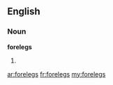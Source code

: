 ==English==

===Noun===
'''forelegs'''

# {{plural of|[[foreleg]]}}

[[ar:forelegs]]
[[fr:forelegs]]
[[my:forelegs]]